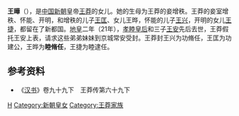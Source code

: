 {{Otheruses|王燁|other=同名的[[明朝|明朝]]政治人物、[[進士|進士]]}}
{{東亞女性歷史人物
| 名稱=睦脩任
| 身份=[[新朝|新朝]]公主
| 畫像=
| 說明=
| 姓=王
| 名=曄
| 位號=
| 封號=睦脩任
| 出生年=
| 婚年=
| 逝世年=
| 諡號=
| 墳墓=
| 父親=[[王莽|王莽]]
| 母親=增秩
|}}
'''王曄'''（{{bd|？||？|}}），是[[中国|中国]][[新朝|新朝]]皇帝[[王莽|王莽]]的女儿。她的生母为王莽的妾增秩。王莽的妾室增秩、怀能、开明，和增秩的儿子[[王匡_(王莽之子)|王匡]]、女儿王晔，怀能的儿子[[王兴_(新朝)|王兴]]，开明的女儿[[王捷|王捷]]，都留在了新都国。[[地皇_(王莽)|地皇]]二年（21年），[[王皇后_(王莽)|孝睦皇后]]和三子[[王安_(新朝)|王安]]先后去世，王莽假托王安上表，请求这些弟弟妹妹到京城常安受封。王莽封王兴为功脩任，王匡为功建公，王晔为'''睦脩任'''，王捷为睦逮任。
== 参考资料 ==
*《[[汉书|汉书]]》卷九十九下　王莽传第六十九下
{{DEFAULTSORT:Wang hua}}
[[Category:王姓|H]]
[[Category:新朝皇女|Category:新朝皇女]]
[[Category:王莽家族|Category:王莽家族]]
{{汉朝人小作品}}